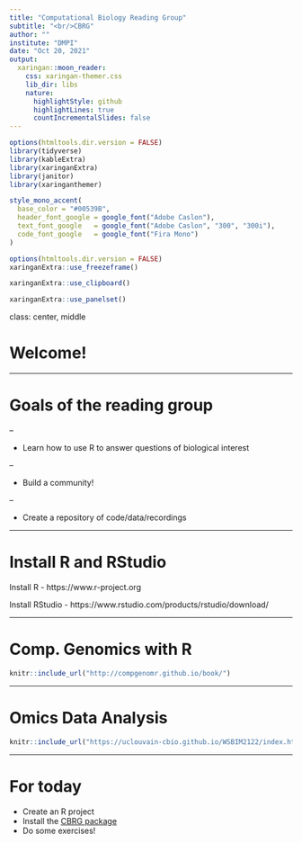 ```yaml
---
title: "Computational Biology Reading Group"
subtitle: "<br/>CBRG"
author: ""
institute: "DMPI"
date: "Oct 20, 2021"
output:
  xaringan::moon_reader:
    css: xaringan-themer.css
    lib_dir: libs
    nature:
      highlightStyle: github
      highlightLines: true
      countIncrementalSlides: false
---
```


```r
options(htmltools.dir.version = FALSE)
library(tidyverse)
library(kableExtra)
library(xaringanExtra)
library(janitor)
library(xaringanthemer)
```

```r
style_mono_accent(
  base_color = "#00539B",
  header_font_google = google_font("Adobe Caslon"),
  text_font_google   = google_font("Adobe Caslon", "300", "300i"),
  code_font_google   = google_font("Fira Mono")
)
```

```r
options(htmltools.dir.version = FALSE)
xaringanExtra::use_freezeframe()
```

```r
xaringanExtra::use_clipboard()
```

```r
xaringanExtra::use_panelset()
```

class: center, middle

# Welcome! 

---

# Goals of the reading group  

--

  - Learn how to use R to answer questions of biological interest

--

  - Build a community! 

--

  - Create a repository of code/data/recordings  

---

# Install R and RStudio

Install R - https://www.r-project.org

Install RStudio - https://www.rstudio.com/products/rstudio/download/

---

# Comp. Genomics with R

```r
knitr::include_url("http://compgenomr.github.io/book/")
```

---

# Omics Data Analysis

```r
knitr::include_url("https://uclouvain-cbio.github.io/WSBIM2122/index.html")
```

---

# For today 

  - Create an R project  
  - Install the [CBRG package](https://github.com/BAREJAA/CBRG) 
  - Do some exercises!  

